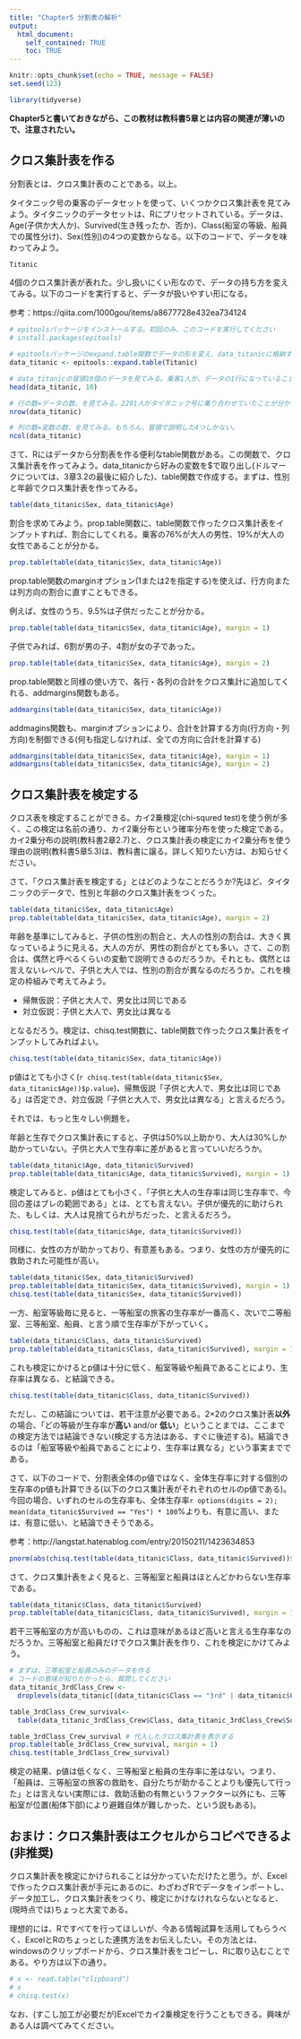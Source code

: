 ---
title: "Chapter5 分割表の解析"
output:
  html_document:
    self_contained: TRUE
    toc: TRUE
---

```{r setup, include=FALSE}
knitr::opts_chunk$set(echo = TRUE, message = FALSE)
set.seed(123)
```

```{r , include=FALSE}
library(tidyverse)
```

**Chapter5と書いておきながら、この教材は教科書5章とは内容の関連が薄いので、注意されたい。**

## クロス集計表を作る

分割表とは、クロス集計表のことである。以上。

タイタニック号の乗客のデータセットを使って、いくつかクロス集計表を見てみよう。タイタニックのデータセットは、Rにプリセットされている。データは、Age(子供か大人か)、Survived(生き残ったか、否か)、Class(船室の等級、船員での属性分け)、Sex(性別)の4つの変数からなる。以下のコードで、データを味わってみよう。

```{r}
Titanic
```

4個のクロス集計表が表れた。少し扱いにくい形なので、データの持ち方を変えてみる。以下のコードを実行すると、データが扱いやすい形になる。

参考：https://qiita.com/1000gou/items/a8677728e432ea734124

```{r}
# epitoolsパッケージをインストールする。初回のみ、このコードを実行してください
# install.packages(epitools)

# epitoolsパッケージのexpand.table関数でデータの形を変え、data_titanicに格納する
data_titanic <- epitools::expand.table(Titanic)

# data_titanicの冒頭10個のデータを見てみる。乗客1人が、データの1行になっていることがわかる
head(data_titanic, 10)

# 行の数=データの数、を見てみる。2201人がタイタニック号に乗り合わせていたことが分かる。
nrow(data_titanic)

# 列の数=変数の数、を見てみる。もちろん、冒頭で説明した4つしかない。
ncol(data_titanic)
```

さて、Rにはデータから分割表を作る便利なtable関数がある。この関数で、クロス集計表を作ってみよう。data_titanicから好みの変数を$で取り出し(ドルマークについては、3章3.2の最後に紹介した)、table関数で作成する。まずは、性別と年齢でクロス集計表を作ってみる。

```{r}
table(data_titanic$Sex, data_titanic$Age)
```

割合を求めてみよう。prop.table関数に、table関数で作ったクロス集計表をインプットすれば、割合にしてくれる。乗客の76%が大人の男性、19%が大人の女性であることが分かる。

```{r}
prop.table(table(data_titanic$Sex, data_titanic$Age))
```

prop.table関数のmarginオプション(1または2を指定する)を使えば、行方向または列方向の割合に直すこともできる。

例えば、女性のうち、9.5%は子供だったことが分かる。

```{r}
prop.table(table(data_titanic$Sex, data_titanic$Age), margin = 1)
```
 
子供でみれば、6割が男の子、4割が女の子であった。

```{r}
prop.table(table(data_titanic$Sex, data_titanic$Age), margin = 2)
```

prop.table関数と同様の使い方で、各行・各列の合計をクロス集計に追加してくれる、addmargins関数もある。

```{r}
addmargins(table(data_titanic$Sex, data_titanic$Age))
```

addmagins関数も、marginオプションにより、合計を計算する方向(行方向・列方向)を制御できる(何も指定しなければ、全ての方向に合計を計算する)
 
```{r}
addmargins(table(data_titanic$Sex, data_titanic$Age), margin = 1)
addmargins(table(data_titanic$Sex, data_titanic$Age), margin = 2)
```

## クロス集計表を検定する

クロス表を検定することができる。カイ2乗検定(chi-squred test)を使う例が多く、この検定は名前の通り、カイ2乗分布という確率分布を使った検定である。カイ2乗分布の説明(教科書2章2.7)と、クロス集計表の検定にカイ2乗分布を使う理由の説明(教科書5章5.3)は、教科書に譲る。詳しく知りたい方は、お知らせください。

さて、「クロス集計表を検定する」とはどのようなことだろうか?先ほど、タイタニックのデータで、性別と年齢のクロス集計表をつくった。

```{r}
table(data_titanic$Sex, data_titanic$Age)
prop.table(table(data_titanic$Sex, data_titanic$Age), margin = 2)
```

年齢を基準にしてみると、子供の性別の割合と、大人の性別の割合は、大きく異なっているように見える。大人の方が、男性の割合がとても多い。さて、この割合は、偶然と呼べるくらいの変動で説明できるのだろうか。それとも、偶然とは言えないレベルで、子供と大人では、性別の割合が異なるのだろうか。これを検定の枠組みで考えてみよう。

- 帰無仮説：子供と大人で、男女比は同じである
- 対立仮説：子供と大人で、男女比は異なる

となるだろう。検定は、chisq.test関数に、table関数で作ったクロス集計表をインプットしてみればよい。

```{r}
chisq.test(table(data_titanic$Sex, data_titanic$Age))
```

p値はとても小さく(`r chisq.test(table(data_titanic$Sex, data_titanic$Age))$p.value`)、帰無仮説「子供と大人で、男女比は同じである」は否定でき、対立仮説「子供と大人で、男女比は異なる」と言えるだろう。

それでは、もっと生々しい例題を。

年齢と生存でクロス集計表にすると、子供は50%以上助かり、大人は30%しか助かっていない。子供と大人で生存率に差があると言っていいだろうか。

```{r}
table(data_titanic$Age, data_titanic$Survived)
prop.table(table(data_titanic$Age, data_titanic$Survived), margin = 1)
```

検定してみると、p値はとても小さく、「子供と大人の生存率は同じ生存率で、今回の差はブレの範囲である」とは、とても言えない。子供が優先的に助けられた、もしくは、大人は見捨てられがちだった、と言えるだろう。

```{r}
chisq.test(table(data_titanic$Age, data_titanic$Survived))
```

同様に、女性の方が助かっており、有意差もある。つまり、女性の方が優先的に救助された可能性が高い。

```{r}
table(data_titanic$Sex, data_titanic$Survived)
prop.table(table(data_titanic$Sex, data_titanic$Survived), margin = 1)
chisq.test(table(data_titanic$Sex, data_titanic$Survived))
```

一方、船室等級毎に見ると、一等船室の旅客の生存率が一番高く、次いで二等船室、三等船室、船員、と言う順で生存率が下がっていく。

```{r}
table(data_titanic$Class, data_titanic$Survived)
prop.table(table(data_titanic$Class, data_titanic$Survived), margin = 1)
```

これも検定にかけるとp値は十分に低く、船室等級や船員であることにより、生存率は異なる、と結論できる。

```{r}
chisq.test(table(data_titanic$Class, data_titanic$Survived))
```
 
ただし、この結論については、若干注意が必要である。2×2のクロス集計表**以外**の場合、「どの等級が生存率が**高い** and/or **低い**」ということまでは、ここまでの検定方法では結論できない(検定する方法はある、すぐに後述する)。結論できるのは「船室等級や船員であることにより、生存率は異なる」という事実までである。

さて、以下のコードで、分割表全体のp値ではなく、全体生存率に対する個別の生存率のp値も計算できる(以下のクロス集計表がそれぞれのセルのp値である)。今回の場合、いずれのセルの生存率も、全体生存率`r options(digits = 2); mean(data_titanic$Survived == "Yes") * 100`%よりも、有意に高い、または、有意に低い、と結論できそうである。

参考：http://langstat.hatenablog.com/entry/20150211/1423634853

```{r}
pnorm(abs(chisq.test(table(data_titanic$Class, data_titanic$Survived))$stdres), lower.tail = FALSE)*2
```

さて、クロス集計表をよく見ると、三等船室と船員はほとんどかわらない生存率である。

```{r}
table(data_titanic$Class, data_titanic$Survived)
prop.table(table(data_titanic$Class, data_titanic$Survived), margin = 1)
```

若干三等船室の方が高いものの、これは意味があるほど高いと言える生存率なのだろうか。三等船室と船員だけでクロス集計表を作り、これを検定にかけてみよう。

```{r}
# まずは、三等船室と船員のみのデータを作る
# コードの意味が知りたかったら、質問してください
data_titanic_3rdClass_Crew <-
  droplevels(data_titanic[(data_titanic$Class == "3rd" | data_titanic$Class == "Crew"),])

table_3rdClass_Crew_survival<-
  table(data_titanic_3rdClass_Crew$Class, data_titanic_3rdClass_Crew$Survived) # クロス集計表を代入する

table_3rdClass_Crew_survival # 代入したクロス集計表を表示する
prop.table(table_3rdClass_Crew_survival, margin = 1)
chisq.test(table_3rdClass_Crew_survival)
```

検定の結果、p値は低くなく、三等船室と船員の生存率に差はない。つまり、「船員は、三等船室の旅客の救助を、自分たちが助かることよりも優先して行った」とは言えない(実際には、救助活動の有無というファクター以外にも、三等船室が位置(船体下部)により避難自体が難しかった、という説もある)。

## おまけ：クロス集計表はエクセルからコピペできるよ(非推奨)

クロス集計表を検定にかけられることは分かっていただけたと思う。が、Excelで作ったクロス集計表が手元にあるのに、わざわざRでデータをインポートし、データ加工し、クロス集計表をつくり、検定にかけなけれならないとなると、(現時点では)ちょっと大変である。

理想的には、Rですべてを行ってほしいが、今ある情報試算を活用してもらうべく、ExcelとRのちょっとした連携方法をお伝えしたい。その方法とは、windowsのクリップボードから、クロス集計表をコピーし、Rに取り込むことである。やり方は以下の通り。

```{r}
# x <- read.table("clipboard") 
# x
# chisq.test(x)
```

なお、(すこし加工が必要だが)Excelでカイ2乗検定を行うこともできる。興味がある人は調べてみてください。